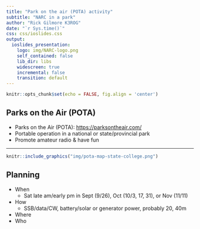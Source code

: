 ```yaml
---
title: "Park on the air (POTA) activity"
subtitle: "NARC in a park"
author: "Rick Gilmore K3ROG"
date: "`r Sys.time()`"
css: css/ioslides.css
output:
  ioslides_presentation:
    logo: img/NARC-logo.png
    self_contained: false
    lib_dir: libs
    widescreen: true
    incremental: false
    transition: default
---
```


```r
knitr::opts_chunk$set(echo = FALSE, fig.align = 'center')
```

## Parks on the Air (POTA)

- Parks on the Air (POTA): <https://parksontheair.com/>
- Portable operation in a national or state/provincial park
- Promote amateur radio & have fun

---

```r
knitr::include_graphics("img/pota-map-state-college.png")
```

## Planning

- When
  - Sat late am/early pm in Sept (9/26), Oct (10/3, 17, 31), or Nov (11/11)
- How
  - SSB/data/CW, battery/solar or generator power, probably 20, 40m
- Where
- Who
